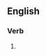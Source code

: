 ==English==

===Verb===
{{head|en|verb form}}

# {{present participle of|oxygenate|lang=en|nocat=1}}